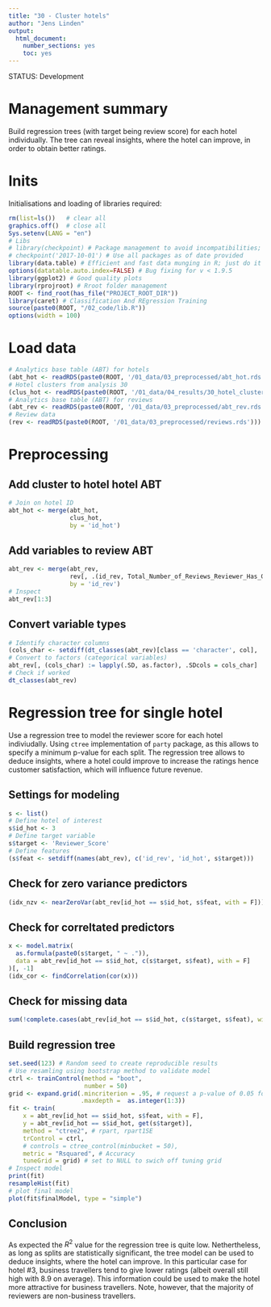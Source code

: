 ```yaml
---
title: "30 - Cluster hotels"
author: "Jens Linden"
output:
  html_document:
    number_sections: yes
    toc: yes
---
```


STATUS: Development

# Management summary
Build regression trees (with target being review score) for each hotel individually. The tree can reveal insights, where the hotel can improve, in order to obtain better ratings.

# Inits
Initialisations and loading of libraries required:
```r
rm(list=ls())   # clear all
graphics.off()  # close all
Sys.setenv(LANG = "en")
# Libs
# library(checkpoint) # Package management to avoid incompatibilities; not required when dockerized
# checkpoint('2017-10-01') # Use all packages as of date provided
library(data.table) # Efficient and fast data munging in R; just do it
options(datatable.auto.index=FALSE) # Bug fixing for v < 1.9.5
library(ggplot2) # Good quality plots
library(rprojroot) # Rroot folder management
ROOT <- find_root(has_file("PROJECT_ROOT_DIR"))
library(caret) # Classification And REgression Training
source(paste0(ROOT, "/02_code/lib.R"))
options(width = 100)
```

# Load data
```r
# Analytics base table (ABT) for hotels
(abt_hot <- readRDS(paste0(ROOT, '/01_data/03_preprocessed/abt_hot.rds')))
# Hotel clusters from analysis 30
(clus_hot <- readRDS(paste0(ROOT, '/01_data/04_results/30_hotel_cluster.rds')))
# Analytics base table (ABT) for reviews
(abt_rev <- readRDS(paste0(ROOT, '/01_data/03_preprocessed/abt_rev.rds')))
# Review data
(rev <- readRDS(paste0(ROOT, '/01_data/03_preprocessed/reviews.rds')))

```

# Preprocessing

## Add cluster to hotel hotel ABT
```r
# Join on hotel ID
abt_hot <- merge(abt_hot,
                 clus_hot,
                 by = 'id_hot')
```

## Add variables to review ABT
```r
abt_rev <- merge(abt_rev,
                 rev[, .(id_rev, Total_Number_of_Reviews_Reviewer_Has_Given, Reviewer_Score)],
                 by = 'id_rev')
# Inspect
abt_rev[1:3]
```

## Convert variable types
```r
# Identify character columns
(cols_char <- setdiff(dt_classes(abt_rev)[class == 'character', col], 'id_rev'))
# Convert to factors (categorical variables)
abt_rev[, (cols_char) := lapply(.SD, as.factor), .SDcols = cols_char]
# Check if worked
dt_classes(abt_rev)
```


# Regression tree for single hotel
Use a regression tree to model the reviewer score for each hotel indiviudally. Using `ctree` implementation of `party` package, as this allows to specify a minimum p-value for each split. The regression tree allows to deduce insights, where a hotel could improve to increase the ratings hence customer satisfaction, which will influence future revenue.

## Settings for modeling
```r
s <- list()
# Define hotel of interest
s$id_hot <- 3
# Define target variable
s$target <- 'Reviewer_Score'
# Define features
(s$feat <- setdiff(names(abt_rev), c('id_rev', 'id_hot', s$target)))
```

## Check for zero variance predictors
```r
(idx_nzv <- nearZeroVar(abt_rev[id_hot == s$id_hot, s$feat, with = F]))
```

## Check for correltated predictors
```r
x <- model.matrix(
  as.formula(paste0(s$target, " ~ .")), 
  data = abt_rev[id_hot == s$id_hot, c(s$target, s$feat), with = F]
)[, -1]
(idx_cor <- findCorrelation(cor(x)))
```

## Check for missing data
```r
sum(!complete.cases(abt_rev[id_hot == s$id_hot, c(s$target, s$feat), with = F]))
```

## Build regression tree
```r
set.seed(123) # Random seed to create reproducible results
# Use resamling using bootstrap method to validate model
ctrl <- trainControl(method = "boot", 
                     number = 50)
grid <- expand.grid(.mincriterion = .95, # request a p-value of 0.05 for each split
                    .maxdepth =  as.integer(1:3))
fit <- train(
    x = abt_rev[id_hot == s$id_hot, s$feat, with = F],
    y = abt_rev[id_hot == s$id_hot, get(s$target)],
    method = "ctree2", # rpart, rpart1SE
    trControl = ctrl, 
    # controls = ctree_control(minbucket = 50),
    metric = "Rsquared", # Accuracy
    tuneGrid = grid) # set to NULL to swich off tuning grid
# Inspect model
print(fit)
resampleHist(fit)
# plot final model
plot(fit$finalModel, type = "simple")
```

## Conclusion
As expected the $R^2$ value for the regression tree is quite low. Nethertheless, as long as splits are statistically significant, the tree model can be used to deduce insights, where the hotel can improve. In this particular case for hotel #3, business travellers tend to give lower ratings (albeit overall still high with 8.9 on average). This information could be used to make the hotel more attractive for business travellers. Note, however, that the majority of reviewers are non-business travellers.

```r

```



